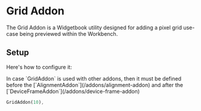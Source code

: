 # Grid Addon

The Grid Addon is a Widgetbook utility designed for adding a pixel grid
use-case being previewed within the Workbench.

## Setup

Here's how to configure it:

<Warning>
  In case `GridAddon` is used with other addons, then it must be defined before
  the [`AlignmentAddon`](/addons/alignment-addon) and after the
  [`DeviceFrameAddon`](/addons/device-frame-addon)
</Warning>

```dart
GridAddon(10),
```

